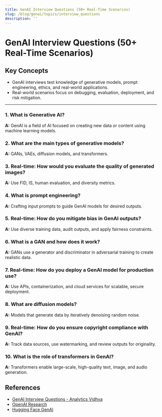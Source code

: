 ```yaml
---
title: GenAI Interview Questions (50+ Real-Time Scenarios)
slug: /blog/genai/topics/interview_questions
description: ''
---
```

# GenAI Interview Questions (50+ Real-Time Scenarios)

## Key Concepts
- GenAI interviews test knowledge of generative models, prompt engineering, ethics, and real-world applications.
- Real-world scenarios focus on debugging, evaluation, deployment, and risk mitigation.

---

### 1. What is Generative AI?
**A:** GenAI is a field of AI focused on creating new data or content using machine learning models.

### 2. What are the main types of generative models?
**A:** GANs, VAEs, diffusion models, and transformers.

### 3. Real-time: How would you evaluate the quality of generated images?
**A:** Use FID, IS, human evaluation, and diversity metrics.

### 4. What is prompt engineering?
**A:** Crafting input prompts to guide GenAI models for desired outputs.

### 5. Real-time: How do you mitigate bias in GenAI outputs?
**A:** Use diverse training data, audit outputs, and apply fairness constraints.

### 6. What is a GAN and how does it work?
**A:** GANs use a generator and discriminator in adversarial training to create realistic data.

### 7. Real-time: How do you deploy a GenAI model for production use?
**A:** Use APIs, containerization, and cloud services for scalable, secure deployment.

### 8. What are diffusion models?
**A:** Models that generate data by iteratively denoising random noise.

### 9. Real-time: How do you ensure copyright compliance with GenAI?
**A:** Track data sources, use watermarking, and review outputs for originality.

### 10. What is the role of transformers in GenAI?
**A:** Transformers enable large-scale, high-quality text, image, and audio generation.

<!-- 40+ more real-time and advanced questions will be added in the next step to reach 50+ -->

## References
- [GenAI Interview Questions - Analytics Vidhya](https://www.analyticsvidhya.com/blog/2023/04/top-50-generative-ai-interview-questions/)
- [OpenAI Research](https://openai.com/research)
- [Hugging Face GenAI](https://huggingface.co/collections/generative-ai)
